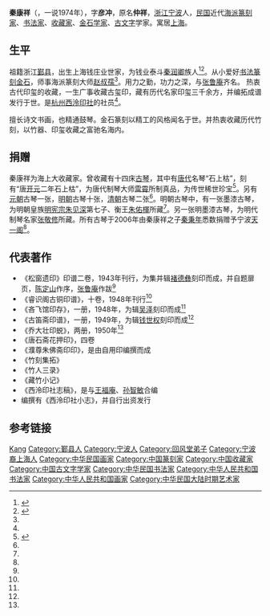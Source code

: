 '''秦康祥'''（{{bd|1914年||1968年|}}，一说1974年），字'''彦冲'''，原名'''仲祥'''，[[浙江|浙江]][[宁波|宁波]]人，[[中華民國|民国]]近代[[海派|海派]][[篆刻家|篆刻家]]、[[书法家|书法家]]、[[收藏家|收藏家]]、[[金石学家|金石学家]]、[[古文字|古文字]]学家。寓居[[上海|上海]]。

== 生平 ==
祖籍浙江[[鄞县|鄞县]]，出生上海钱庄业世家，为钱业泰斗[[秦润卿|秦润卿]]族人<ref name="秦康祥生平">{{cite web|url=http://liuxueseal.blog.hexun.com/86914155_d.html |title=秦康祥治印从师入门，后又追溯秦汉 |publisher=日本印章 |author= |date=[原创 2013-7-16 12:59:23] |accessdate=2013年8月10日 |language=zh-hans}}</ref><ref name="秦康祥西泠印社">{{cite web |url=http://www.xlys1904.com/portal.php?mod=view&aid=574 |title=“吝啬”富商的西泠情 |publisher=[[西泠印社|西泠印社]] |author=来自: 《西泠印社孤山撷闻》 |date=2013-07-05 |accessdate=2013年8月10日 |language=zh-hans |archive-url=https://web.archive.org/web/20160304110918/http://www.xlys1904.com/portal.php?mod=view&aid=574 |archive-date=2016年3月4日 |dead-url=yes }}</ref>。从小爱好[[书法|书法]][[篆刻|篆刻]][[金石|金石]]，师事海派篆刻大师[[赵叔孺|赵叔孺]]<ref name="秦康祥生平"/>。用力之勤，功力之深，与[[张鲁庵|张鲁庵]]齐名。 热衷古代印玺的收藏，一生广事收藏古玺印，藏有历代名家印玺三千余方，并编拓成谱发行于世。是[[杭州|杭州]][[西泠印社|西泠印社]]的社员<ref name="秦康祥西泠印社"/>。

擅长诗文书画，也精通鼓琴。金石篆刻以精工的风格闻名于世。并热衷收藏历代竹刻，以竹器、印玺收藏之富驰名海内。

== 捐赠 ==
秦康祥为海上大收藏家。曾收藏有十四床[[古琴|古琴]]，其中有[[唐代|唐代]]名琴“石上枯”，刻有“唐[[开元|开元]]二年石上枯”，为唐代制琴大师[[雷霄|雷霄]]所制真品，为传世稀世珍宝<ref name="秦康祥古琴收藏">{{cite web |url=http://art.ce.cn/scpm/tzjb/mjgyp/gengduo/201006/11/t20100611_21504959.shtml |title=秦康祥先生捐赠 14把传世古琴明天首次亮相(图) |publisher=[[钱江晚报|钱江晚报]] |author=李洁莹 周艳 |date=2010年6月11日 |accessdate=2013年8月10日 |language=zh-hans |deadurl=yes |archiveurl=https://web.archive.org/web/20160304141842/http://art.ce.cn/scpm/tzjb/mjgyp/gengduo/201006/11/t20100611_21504959.shtml |archivedate=2016年3月4日 }}</ref>。另有[[元朝|元朝]]古琴一张，[[明朝|明朝]]古琴十张，[[清朝|清朝]]古琴二张<ref name="秦康祥古琴收藏"/>。明朝古琴中，有一张墨漆古琴，为明朝皇族[[明宪宗|明宪宗]][[朱见深|朱见深]]第七子、衡王[[朱佑楎|朱佑楎]]所藏<ref name="秦康祥古琴收藏"/>。另一张明墨漆古琴，为明代制琴名家[[张敬修|张敬修]]所藏。所有古琴于2006年由秦康祥之子[[秦秉年|秦秉年]]悉数捐赠予宁波[[天一阁|天一阁]]<ref name="秦康祥古琴收藏"/>。
　

== 代表著作 ==
* 《松窗遗印》印谱二卷，1943年刊行，为集并辑[[褚德彝|褚德彝]]刻印而成，并自题扉页，[[陈定山|陈定山]]作序，[[张鲁庵|张鲁庵]]作跋<ref name="秦康祥生平"/>
* 《睿识阁古铜印谱》，十卷，1948年刊行<ref name="秦康祥生平"/>
* 《吝飞馆印存》，一册，1948年，为辑[[吴泽|吴泽]]刻印而成<ref name="秦康祥生平"/>
* 《古笛斋印谱》，一册，1949年，为辑[[钱世权|钱世权]]刻印而成<ref name="秦康祥生平"/>
* 《乔大壮印蜕》，两册，1950年<ref name="秦康祥生平"/>
* 《唐石斋花押印》，四卷
* 《濮尊朱佛斋印印》，是由自用印编撰而成
* 《竹刻集拓》
* 《竹人三录》
* 《藏竹小记》
* 《西泠印社志稿》，是与[[王福庵|王福庵]]、[[孙智敏|孙智敏]]合编
* 编撰有《西泠印社小志》，并自行出资发行

== 参考链接 ==
{{reflist}}

{{回风堂弟子}}

{{Authority control}}
{{DEFAULTSORT:Qin秦}}
[[Category:秦姓|Kang]]
[[Category:鄞县人|Category:鄞县人]]
[[Category:宁波人|Category:宁波人]]
[[Category:回风堂弟子|Category:回风堂弟子]]
[[Category:宁波裔上海人|Category:宁波裔上海人]]
[[Category:中华民国画家|Category:中华民国画家]]
[[Category:中国篆刻家|Category:中国篆刻家]]
[[Category:中国收藏家|Category:中国收藏家]]
[[Category:中国古文字学家|Category:中国古文字学家]]
[[Category:中华民国书法家|Category:中华民国书法家]]
[[Category:中华人民共和国书法家|Category:中华人民共和国书法家]]
[[Category:中华人民共和国画家|Category:中华人民共和国画家]]
[[Category:中华民国大陆时期艺术家|Category:中华民国大陆时期艺术家]]